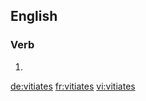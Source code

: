 
==English==

===Verb===
{{head|en}}

# {{en-third-person singular of|vitiate}}

[[de:vitiates]]
[[fr:vitiates]]
[[vi:vitiates]]